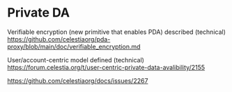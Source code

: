 # Private DA

Verifiable encryption (new primitive that enables PDA) described (technical) https://github.com/celestiaorg/pda-proxy/blob/main/doc/verifiable_encryption.md

User/account-centric model defined (technical) https://forum.celestia.org/t/user-centric-private-data-avalibility/2155

https://github.com/celestiaorg/docs/issues/2267
